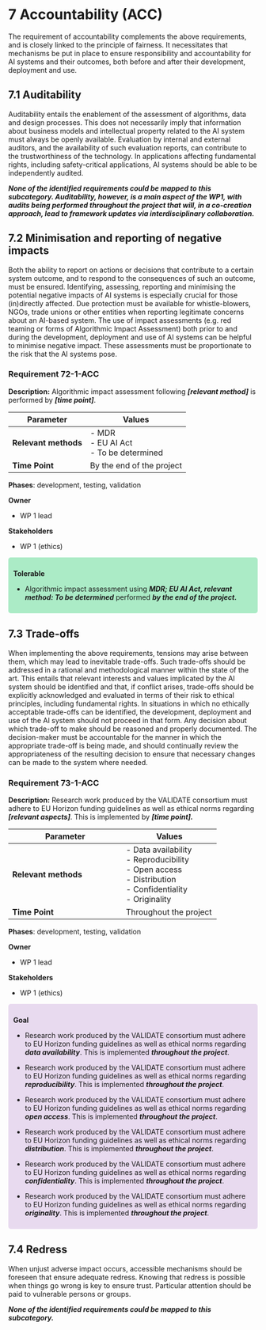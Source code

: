 # 7 Accountability (ACC)

The requirement of accountability complements the above requirements, and is closely linked to the principle of fairness. It necessitates that mechanisms be put in place to ensure responsibility and accountability for AI systems and their outcomes, both before and after their development, deployment and use.

## 7.1 Auditability

Auditability entails the enablement of the assessment of algorithms, data and design processes. This does not necessarily imply that information about business models and intellectual property related to the AI system must always be openly available. Evaluation by internal and external auditors, and the availability of such evaluation reports, can contribute to the trustworthiness of the technology. In applications affecting fundamental rights, including safety-critical applications, AI systems should be able to be independently audited.

***None of the identified requirements could be mapped to this subcategory. Auditability, however, is a main aspect of the WP1, with audits being performed throughout the project that will, in a co-creation approach, lead to framework updates via interdisciplinary collaboration.***

## 7.2 Minimisation and reporting of negative impacts

Both the ability to report on actions or decisions that contribute to a certain system outcome, and to respond to the consequences of such an outcome, must be ensured. Identifying, assessing, reporting and minimising the potential negative impacts of AI systems is especially crucial for those (in)directly affected. Due protection must be available for whistle-blowers, NGOs, trade unions or other entities when reporting legitimate concerns about an AI-based system. The use of impact assessments (e.g. red teaming or forms of Algorithmic Impact Assessment) both prior to and during the development, deployment and use of AI systems can be helpful to minimise negative impact. These assessments must be proportionate to the risk that the AI systems pose.

### Requirement 72-1-ACC {#72-1-acc}

**Description:** Algorithmic impact assessment following ***\[relevant method\]*** is performed by ***\[time point\]***.

| **Parameter**        | **Values**                                  |
|----------------------|---------------------------------------------|
| **Relevant methods** | \- MDR<br>- EU AI Act<br>- To be determined |
| **Time Point**       | By the end of the project                   |

**Phases**: development, testing, validation

**Owner**

-   WP 1 lead

**Stakeholders**

-   WP 1 (ethics)

::: {style="background-color:#abebc6; padding:10px; border-radius:5px;"}
**Tolerable**

-   Algorithmic impact assessment using ***MDR; EU AI Act, relevant method: To be determined*** performed ***by the end of the project.***
:::

## 7.3 Trade-offs

When implementing the above requirements, tensions may arise between them, which may lead to inevitable trade-offs. Such trade-offs should be addressed in a rational and methodological manner within the state of the art. This entails that relevant interests and values implicated by the AI system should be identified and that, if conflict arises, trade-offs should be explicitly acknowledged and evaluated in terms of their risk to ethical principles, including fundamental rights. In situations in which no ethically acceptable trade-offs can be identified, the development, deployment and use of the AI system should not proceed in that form. Any decision about which trade-off to make should be reasoned and properly documented. The decision-maker must be accountable for the manner in which the appropriate trade-off is being made, and should continually review the appropriateness of the resulting decision to ensure that necessary changes can be made to the system where needed.

### Requirement 73-1-ACC {#73-1-acc}

**Description:** Research work produced by the VALIDATE consortium must adhere to EU Horizon funding guidelines as well as ethical norms regarding ***\[relevant aspects\]***. This is implemented by ***\[time point\].***

| **Parameter**        | **Values**                                                                                                         |
|---------------------------------------|---------------------------------|
| **Relevant methods** | \- Data availability<br>- Reproducibility<br>- Open access<br>- Distribution<br>- Confidentiality<br>- Originality |
| **Time Point**       | Throughout the project                                                                                             |

**Phases**: development, testing, validation

**Owner**

-   WP 1 lead

**Stakeholders**

-   WP 1 (ethics)

::: {style="background-color: #e8daef; padding:10px; border-radius:5px;"}
**Goal**

-   Research work produced by the VALIDATE consortium must adhere to EU Horizon funding guidelines as well as ethical norms regarding ***data availability***. This is implemented ***throughout the project***.

-   Research work produced by the VALIDATE consortium must adhere to EU Horizon funding guidelines as well as ethical norms regarding ***reproducibility***. This is implemented ***throughout the project***.

-   Research work produced by the VALIDATE consortium must adhere to EU Horizon funding guidelines as well as ethical norms regarding ***open access***. This is implemented ***throughout the project***.

-   Research work produced by the VALIDATE consortium must adhere to EU Horizon funding guidelines as well as ethical norms regarding ***distribution***. This is implemented ***throughout the project***.

-   Research work produced by the VALIDATE consortium must adhere to EU Horizon funding guidelines as well as ethical norms regarding ***confidentiality***. This is implemented ***throughout the project***.

-   Research work produced by the VALIDATE consortium must adhere to EU Horizon funding guidelines as well as ethical norms regarding ***originality***. This is implemented ***throughout the project***.
:::

## 7.4 Redress

When unjust adverse impact occurs, accessible mechanisms should be foreseen that ensure adequate redress. Knowing that redress is possible when things go wrong is key to ensure trust. Particular attention should be paid to vulnerable persons or groups.

***None of the identified requirements could be mapped to this subcategory.***
